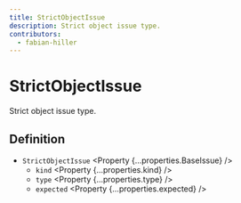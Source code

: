 ```yaml
---
title: StrictObjectIssue
description: Strict object issue type.
contributors:
  - fabian-hiller
---
```



# StrictObjectIssue

Strict object issue type.

## Definition

- `StrictObjectIssue` <Property {...properties.BaseIssue} />
  - `kind` <Property {...properties.kind} />
  - `type` <Property {...properties.type} />
  - `expected` <Property {...properties.expected} />

